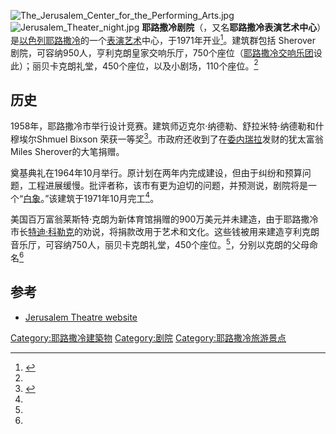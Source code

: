 [[File:The_Jerusalem_Center_for_the_Performing_Arts.jpg|thumb]]
[[File:Jerusalem_Theater_night.jpg|thumb]]
{{Location map|Jerusalem|width=220 |caption=在耶路撒冷的位置}}
'''耶路撒冷剧院'''（{{lang-he|תאטרון ירושלים}}，又名'''耶路撒冷表演艺术中心'''）是[[以色列|以色列]][[耶路撒冷|耶路撒冷]]的一个[[表演艺术|表演艺术]]中心，于1971年开业<ref name="about">{{cite web | url=http://www.jerusalem-theatre.co.il/jerusalem%20theatre/about%20us.aspx | title=About Us | publisher=Jerusalem Theatre | location=Israel | accessdate=2015-10-28 | archive-url=https://web.archive.org/web/20110425064743/http://www.jerusalem-theatre.co.il/jerusalem%20theatre/about%20us.aspx | archive-date=2011-04-25 | dead-url=yes }}</ref>。建筑群包括 Sherover 剧院，可容纳950人，亨利克朗皇家交响乐厅，750个座位（[[耶路撒冷交响乐团|耶路撒冷交响乐团]]设此）；丽贝卡克朗礼堂，450个座位，以及小剧场，110个座位。<ref name="about" />

==历史==
1958年，耶路撒冷市举行设计竞赛。建筑师迈克尔·纳德勒、舒拉米特·纳德勒和什穆埃尔Shmuel Bixson 荣获一等奖<ref name="haaretz">{{cite web | url=http://www.haaretz.com/print-edition/features/don-t-name-it-after-me-1.180652 | title=Don't Name it After Me | publisher=[[Haaretz|Haaretz]] | accessdate=2015-10-28 | archive-date=2017-05-18 | archive-url=https://web.archive.org/web/20170518061804/http://www.haaretz.com/print-edition/features/don-t-name-it-after-me-1.180652 | dead-url=no }}</ref>。市政府还收到了在[[委内瑞拉|委内瑞拉]]发财的犹太富翁Miles Sherover的大笔捐赠。

奠基典礼在1964年10月举行。原计划在两年内完成建设，但由于纠纷和预算问题，工程进展缓慢。批评者称，该市有更为迫切的问题，并预测说，剧院将是一个“[[白象|白象]]。”该建筑于1971年10月完工<ref name="haaretz" />。

美国百万富翁莱斯特·克朗为新体育馆捐赠的900万美元并未建造，由于耶路撒冷市长[[特迪·科勒克|特迪·科勒克]]的劝说，将捐款改用于艺术和文化。这些钱被用来建造亨利克朗音乐厅，可容纳750人，丽贝卡克朗礼堂，450个座位。<ref name="haaretz" />，分别以克朗的父母命名<ref name="haaretz" />

==参考==
{{reflist}}
* [http://www.jerusalem-theatre.co.il/ Jerusalem Theatre website] {{Wayback|url=http://www.jerusalem-theatre.co.il/ |date=20140704001703 }}
{{coord|31|46|8.08|N|35|12|56.32|E|display=title}}

[[Category:耶路撒冷建築物|Category:耶路撒冷建築物]]
[[Category:剧院|Category:剧院]]
[[Category:耶路撒冷旅游景点|Category:耶路撒冷旅游景点]]